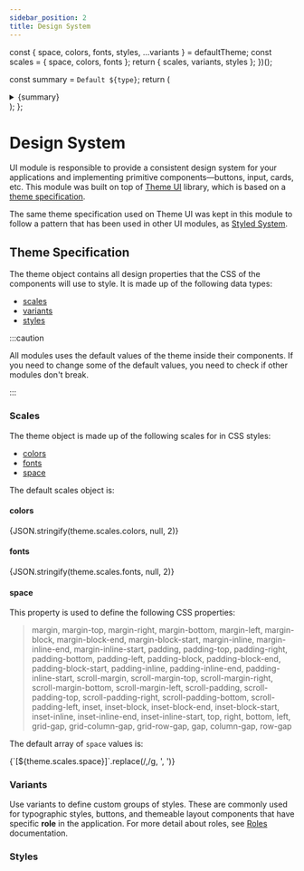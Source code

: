 ```yaml
---
sidebar_position: 2
title: Design System
---
```




  const { space, colors, fonts, styles, ...variants } = defaultTheme;
  const scales = { space, colors, fonts };
  return { scales, variants, styles };
})();

  const summary = `Default ${type}`;
  return (
    <details>
      <summary>{summary}</summary>
      <CodeBlock language="json">
        {JSON.stringify(theme[type], null, 2)}
      </CodeBlock>
    </details>
  );
};


# Design System

UI module is responsible to provide a consistent design system for your applications and implementing primitive components—buttons, input, cards, etc. This module was built on top of [Theme UI](https://theme-ui.com/) library, which is based on a [theme specification](https://theme-ui.com/theme-spec).

The same theme specification used on Theme UI was kept in this module to follow a pattern that has been used in other UI modules, as [Styled System](https://styled-system.com/theme-specification).

## Theme Specification

The theme object contains all design properties that the CSS of the components will use to style. It is made up of the following data types:

- [scales](#scales)
- [variants](#variants)
- [styles](#styles)

:::caution

All modules uses the default values of the theme inside their components. If you need to change some of the default values, you need to check if other modules don't break.

:::

### Scales

The theme object is made up of the following scales for in CSS styles:

- [colors](#colors)
- [fonts](#fonts)
- [space](#space)

The default scales object is:

<HideTheme type="scales" />

#### colors

<CodeBlock language="jsx">
  {JSON.stringify(theme.scales.colors, null, 2)}
</CodeBlock>

#### fonts

<CodeBlock language="jsx">
  {JSON.stringify(theme.scales.fonts, null, 2)}
</CodeBlock>

#### space

This property is used to define the following CSS properties:

> margin, margin-top, margin-right, margin-bottom, margin-left, margin-block, margin-block-end, margin-block-start, margin-inline, margin-inline-end, margin-inline-start, padding, padding-top, padding-right, padding-bottom, padding-left, padding-block, padding-block-end, padding-block-start, padding-inline, padding-inline-end, padding-inline-start, scroll-margin, scroll-margin-top, scroll-margin-right, scroll-margin-bottom, scroll-margin-left, scroll-padding, scroll-padding-top, scroll-padding-right, scroll-padding-bottom, scroll-padding-left, inset, inset-block, inset-block-end, inset-block-start, inset-inline, inset-inline-end, inset-inline-start, top, right, bottom, left, grid-gap, grid-column-gap, grid-row-gap, gap, column-gap, row-gap

The default array of `space` values is:

<CodeBlock language="jsx">
  {`[${theme.scales.space}]`.replace(/,/g, ', ')}
</CodeBlock>

### Variants

Use variants to define custom groups of styles. These are commonly used for typographic styles, buttons, and themeable layout components that have specific **role** in the application.
For more detail about roles, see [Roles](./roles) documentation.

<HideTheme type="variants" />

### Styles

<HideTheme type="styles" />
